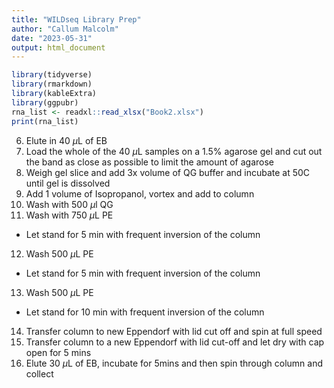 ```yaml
---
title: "WILDseq Library Prep"
author: "Callum Malcolm"
date: "2023-05-31"
output: html_document
---
```


``` r
library(tidyverse)
library(rmarkdown)
library(kableExtra)
library(ggpubr)
rna_list <- readxl::read_xlsx("Book2.xlsx")
print(rna_list)
```


6. Elute in 40 $\mu$L of EB  
7. Load the whole of the 40 $\mu$L samples on a 1.5% agarose gel and cut out the band as close as possible to limit the amount of agarose  
8. Weigh gel slice and add 3x volume of QG buffer and incubate at 50C until gel is dissolved  
9. Add 1 volume of Isopropanol, vortex and add to column  
10. Wash with 500 $\mu$l QG  
11. Wash with 750 $\mu$L PE  
- Let stand for 5 min with frequent inversion of the column  
12. Wash 500 $\mu$L PE  
- Let stand for 5 min with frequent inversion of the column  
13. Wash 500 $\mu$L PE  
- Let stand for 10 min with frequent inversion of the column 
14. Transfer column to new Eppendorf with lid cut off and spin at full speed  
15. Transfer column to a new Eppendorf with lid cut-off and let dry with cap open for 5 mins  
16. Elute 30 $\mu$L of EB, incubate for 5mins and then spin through column and collect  